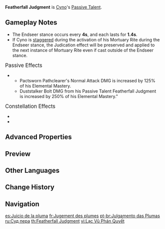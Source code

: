 {{Talent Infobox
|image         = Talent Featherfall Judgment.png
|character     = Cyno
|type          = 1st Ascension Passive
|info          = When Cyno is in the Pactsworn Pathclearer state activated by [[Sacred Rite: Wolf's Swiftness]], Cyno will enter the Endseer stance at intervals. If he activates [[Secret Rite: Chasmic Soulfarer]] while affected by this stance, he will activate the Judication effect, increasing the DMG of this Secret Rite: Chasmic Soulfarer by 35%, and firing off 3 Duststalker Bolts that deal 100% of Cyno's [[ATK]] as {{Color|Electro DMG}}.<br>Duststalker Bolt DMG is considered [[Elemental Skill]] DMG.
|scale_att1    = ATK
|utility1      = DMG Bonus
}}
'''Featherfall Judgment''' is [[Cyno]]'s [[Passive Talent]].

==Gameplay Notes==
* The Endseer stance occurs every '''4s''', and each lasts for '''1.4s'''.
* If Cyno is [[stagger]]ed during the activation of his Mortuary Rite during the Endseer stance, the Judication effect will be preserved and applied to the next instance of Mortuary Rite even if cast outside of the Endseer stance.

;<big>Passive Effects</big>
* {{Talent Note|ascension|4|Authority Over the Nine Bows|character=Cyno|talent=Featherfall Judgment|affects Featherfall Judgment as follows: "Cyno's DMG values will be increased based on his Elemental Mastery:}}
** Pactsworn Pathclearer's Normal Attack DMG is increased by 125% of his Elemental Mastery.
** Duststalker Bolt DMG from his Passive Talent Featherfall Judgment is increased by 250% of his Elemental Mastery."

;<big>Constellation Effects</big>
* {{Talent Note|constellation|1|Ordinance: Unceasing Vigil}}
* {{Talent Note|constellation|6|Raiment: Just Scales}}

==Advanced Properties==
{{Advanced Properties
|title   = Duststalker Bolt
|gu      = 1U
|icdtag  = Elemental Skill
|icdtype = 2.5s
|poise   = 25
|impulse = 2
}}

==Preview==
{{Preview
|file=Featherfall Judgment Preview
}}

==Other Languages==
{{Other Languages
|en      = Featherfall Judgment
|zhs     = 落羽的裁择
|zhs_rm  = Luòyǔ de Cáizé
|zht     = 落羽的裁擇
|zht_rm  = Luòyǔ de Cáizé
|zh_tl   = Judgement of Falling Feather
|ja      = 落羽の裁決
|ja_rm   = Ochiba no Saiketsu{{Assumed}}
|ja_tl   = Judgement of Falling Feather
|ko      = {{tt|낙하|落下}}하는 깃털의 {{tt|심판|審判}}
|ko_rm   = Nakhahaneun Git'teol-ui Simpan
|ko_tl   = Judgement of Falling Feather
|es      = Juicio de la pluma
|es_tl   = Judgement of the Feather
|fr      = Jugement des plumes
|fr_tl   = Judgment of Feathers
|ru      = Суд пера
|ru_tl   = Judgment of Feather
|th      = Featherfall Judgment
|vi      = Lạc Vũ Phán Quyết
|vi_tl   = Featherfall Judgment
|de      = Urteil der Federn
|de_tl   = Judgment of Feathers
|id      = Featherfall Judgment
|pt      = Julgamento das Plumas
|pt_tl   = Judgment of the Feathers
|tr      = Tüy Yargısı
|tr_tl   = Feather Judgement
|it      = Giudizio della piuma cadente
|it_tl   = Judgement of the Falling Feather
}}

==Change History==
{{Change History|3.1}}

==Navigation==
{{Talent Navbox|Cyno}}

[[es:Juicio de la pluma]]
[[fr:Jugement des plumes]]
[[pt-br:Julgamento das Plumas]]
[[ru:Суд пера]]
[[th:Featherfall Judgment]]
[[vi:Lạc Vũ Phán Quyết]]